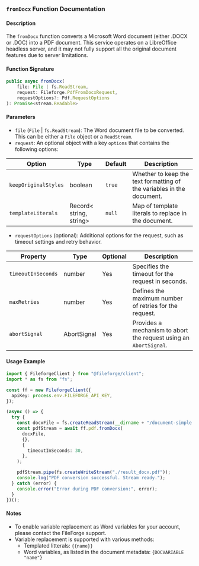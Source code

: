 ### `fromDocx` Function Documentation

#### Description

The `fromDocx` function converts a Microsoft Word document (either .DOCX or .DOC) into a PDF document. This service operates on a LibreOffice headless server, and it may not fully support all the original document features due to server limitations.

#### Function Signature

```typescript
public async fromDocx(
    file: File | fs.ReadStream,
    request: Fileforge.PdfFromDocxRequest,
    requestOptions?: Pdf.RequestOptions
): Promise<stream.Readable>
```

#### Parameters

- `file` (`File` | `fs.ReadStream`): The Word document file to be converted. This can be either a `File` object or a `ReadStream`.
- `request`: An optional object with a key `options` that contains the following options:

| Option              | Type                   | Default | Description                                                                     |
|---------------------|------------------------|---------|---------------------------------------------------------------------------------|
| `keepOriginalStyles` | boolean                | `true`  | Whether to keep the text formatting of the variables in the document.            |
| `templateLiterals`  | Record< string, string> | `null`  | Map of template literals to replace in the document.                             |


- `requestOptions` (optional): Additional options for the request, such as timeout settings and retry behavior.

| Property         | Type          | Optional | Description                                                      |
|------------------|---------------|----------|------------------------------------------------------------------|
| `timeoutInSeconds` | number        | Yes      | Specifies the timeout for the request in seconds.                |
| `maxRetries`     | number        | Yes      | Defines the maximum number of retries for the request.           |
| `abortSignal`    | AbortSignal   | Yes      | Provides a mechanism to abort the request using an `AbortSignal`.|

#### Usage Example

```typescript
import { FileforgeClient } from "@fileforge/client";
import * as fs from "fs";

const ff = new FileforgeClient({
  apiKey: process.env.FILEFORGE_API_KEY,
});

(async () => {
  try {
    const docxFile = fs.createReadStream(__dirname + "/document-simple.docx");
    const pdfStream = await ff.pdf.fromDocx(
      docxFile,
      {},
      {
        timeoutInSeconds: 30,
      },
    );

    pdfStream.pipe(fs.createWriteStream("./result_docx.pdf"));
    console.log("PDF conversion successful. Stream ready.");
  } catch (error) {
    console.error("Error during PDF conversion:", error);
  }
})();

```


#### Notes

- To enable variable replacement as Word variables for your account, please contact the FileForge support.
- Variable replacement is supported with various methods:
     * Templated litterals: `{{name}}`
     * Word variables, as listed in the document metadata: `{DOCVARIABLE "name"}`